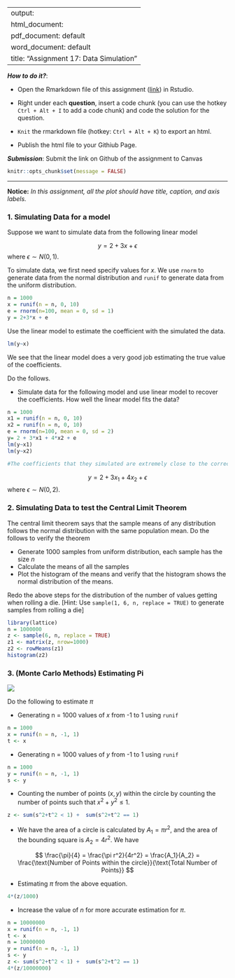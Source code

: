 
---
output: 
  html_document:
  pdf_document: default
  word_document: default
title: "Assignment 17: Data Simulation"
---

***How to do it?***: 

- Open the Rmarkdown file of this assignment ([link](assignment17.Rmd)) in Rstudio. 

- Right under each **question**, insert  a code chunk (you can use the hotkey `Ctrl + Alt + I` to add a code chunk) and code the solution for the question. 

- `Knit` the rmarkdown file (hotkey: `Ctrl + Alt + K`) to export an html.  

-  Publish the html file to your Githiub Page. 

***Submission***: Submit the link on Github of the assignment to Canvas

```r
knitr::opts_chunk$set(message = FALSE)
```


-------

**Notice:** *In this assignment, all the plot should have title, caption, and axis labels. *

### 1. Simulating Data for a model

Suppose we want to simulate data from the following linear model

$$
y = 2 + 3 x + \epsilon
$$
where $\epsilon \sim N(0, 1)$. 

To simulate data, we first need specify values for $x$.  We use `rnorm` to generate data from the normal distribution and `runif` to generate data from the uniform distribution.

```r
n = 1000
x = runif(n = n, 0, 10)
e = rnorm(n=100, mean = 0, sd = 1)
y = 2+3*x + e
```
Use the linear model to estimate the coefficient with the simulated the data. 

```r
lm(y~x)
```

We see that the linear model does a very good job estimating the true value of the coefficients.

Do the follows.

- Simulate data for the following model and use linear model to recover the coefficients. How well the linear model fits the data?

```r
n = 1000
x1 = runif(n = n, 0, 10)
x2 = runif(n = n, 0, 10)
e = rnorm(n=100, mean = 0, sd = 2)
y= 2 + 3*x1 + 4*x2 + e
lm(y~x1)
lm(y~x2)

#The coefficients that they simulated are extremely close to the correct 3 and 4 coefficients in the problem. That means that the linear model is fitting the data accurately and extremely well.#
```

$$
y = 2 + 3 x_1 + 4x_2 + \epsilon
$$
where $\epsilon \sim N(0, 2)$. 

### 2. Simulating Data to test the Central Limit Theorem

The central limit theorem says that the sample means of any distribution follows the normal distribution with the same population mean. Do the follows to verify the theorem

- Generate 1000 samples from uniform distribution, each sample has the size $n$
- Calculate the means of all the samples
- Plot the histogram of the means and verify that the histogram shows the normal distribution of the means. 

Redo the above steps for the distribution of the number of values getting when rolling a die. [Hint: Use `sample(1, 6, n, replace = TRUE)` to generate samples from rolling a die]
```r
library(lattice)
n = 1000000
z <- sample(6, n, replace = TRUE)
z1 <- matrix(z, nrow=1000)
z2 <- rowMeans(z1)
histogram(z2)

```

### 3. (Monte Carlo Methods) Estimating Pi

![](sim.png)

Do the following to estimate $\pi$

- Generating n = 1000 values of $x$ from -1 to 1 using `runif`
```r
n = 1000
x = runif(n = n, -1, 1)
t <- x
```


- Generating n = 1000 values of $y$ from -1 to 1 using `runif`
```r
n = 1000
y = runif(n = n, -1, 1)
s <- y
```

- Counting the number of points $(x,y)$ within the circle by counting the number of points such that $x^2 + y^2 \leq 1$. 
```r
z <- sum(s^2+t^2 < 1) +  sum(s^2+t^2 == 1)
```

- We have the area of a circle is calculated by $A_1 = \pi r^2$, and the area of the bounding square is $A_2 = 4r^2$. We have

$$
\frac{\pi}{4} = \frac{\pi r^2}{4r^2} = \frac{A_1}{A_2} = \frac{\text{Number of Points within the circle}}{\text{Total Number of Points}}
$$

- Estimating $\pi$ from the above equation.
```r
4*(z/1000)
```

- Increase the value of $n$ for more accurate estimation for $\pi$.
```r
n = 10000000
x = runif(n = n, -1, 1)
t <- x
n = 10000000
y = runif(n = n, -1, 1)
s <- y
z <- sum(s^2+t^2 < 1) +  sum(s^2+t^2 == 1)
4*(z/10000000)

```


